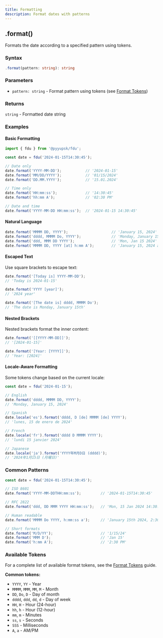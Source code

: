 ```yaml
---
title: Formatting
description: Format dates with patterns
---
```


## .format()

Formats the date according to a specified pattern using tokens.

### Syntax

```typescript
.format(pattern: string): string
```

### Parameters

- `pattern: string` - Format pattern using tokens (see [Format Tokens](/docs/format-tokens))

### Returns

`string` - Formatted date string

### Examples

#### Basic Formatting

```typescript
import { fdu } from '@pyyupsk/fdu';

const date = fdu('2024-01-15T14:30:45');

// Date only
date.format('YYYY-MM-DD');           // '2024-01-15'
date.format('MM/DD/YYYY');           // '01/15/2024'
date.format('DD.MM.YYYY');           // '15.01.2024'

// Time only
date.format('HH:mm:ss');             // '14:30:45'
date.format('hh:mm A');              // '02:30 PM'

// Date and time
date.format('YYYY-MM-DD HH:mm:ss');  // '2024-01-15 14:30:45'
```

#### Natural Language

```typescript
date.format('MMMM DD, YYYY');                    // 'January 15, 2024'
date.format('dddd, MMMM Do, YYYY');              // 'Monday, January 15th, 2024'
date.format('ddd, MMM DD YYYY');                 // 'Mon, Jan 15 2024'
date.format('MMMM DD, YYYY [at] h:mm A');        // 'January 15, 2024 at 2:30 PM'
```

#### Escaped Text

Use square brackets to escape text:

```typescript
date.format('[Today is] YYYY-MM-DD');
// 'Today is 2024-01-15'

date.format('YYYY [year]');
// '2024 year'

date.format('[The date is] dddd, MMMM Do');
// 'The date is Monday, January 15th'
```

#### Nested Brackets

Nested brackets format the inner content:

```typescript
date.format('[[YYYY-MM-DD]]');
// '[2024-01-15]'

date.format('[Year: [YYYY]]');
// 'Year: [2024]'
```

#### Locale-Aware Formatting

Some tokens change based on the current locale:

```typescript
const date = fdu('2024-01-15');

// English
date.format('dddd, MMMM DD, YYYY');
// 'Monday, January 15, 2024'

// Spanish
date.locale('es').format('dddd, D [de] MMMM [de] YYYY');
// 'lunes, 15 de enero de 2024'

// French
date.locale('fr').format('dddd D MMMM YYYY');
// 'lundi 15 janvier 2024'

// Japanese
date.locale('ja').format('YYYY年M月D日 (dddd)');
// '2024年1月15日 (月曜日)'
```

### Common Patterns

```typescript
const date = fdu('2024-01-15T14:30:45');

// ISO 8601
date.format('YYYY-MM-DDTHH:mm:ss');         // '2024-01-15T14:30:45'

// RFC 2822
date.format('ddd, DD MMM YYYY HH:mm:ss');   // 'Mon, 15 Jan 2024 14:30:45'

// Human readable
date.format('MMMM Do YYYY, h:mm:ss a');     // 'January 15th 2024, 2:30:45 pm'

// Short formats
date.format('M/D/YY');                      // '1/15/24'
date.format('MMM D');                       // 'Jan 15'
date.format('h:mm A');                      // '2:30 PM'
```

### Available Tokens

For a complete list of available format tokens, see the [Format Tokens](/docs/format-tokens) guide.

**Common tokens:**
- `YYYY`, `YY` - Year
- `MMMM`, `MMM`, `MM`, `M` - Month
- `DD`, `Do`, `D` - Day of month
- `dddd`, `ddd`, `dd`, `d` - Day of week
- `HH`, `H` - Hour (24-hour)
- `hh`, `h` - Hour (12-hour)
- `mm`, `m` - Minutes
- `ss`, `s` - Seconds
- `SSS` - Milliseconds
- `A`, `a` - AM/PM
